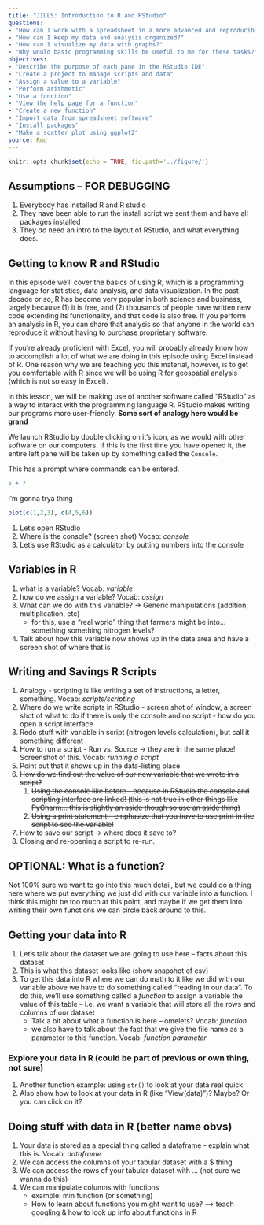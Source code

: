 ```yaml
---
title: "JILLS: Introduction to R and RStudio"
questions:
- "How can I work with a spreadsheet in a more advanced and reproducible manner than using MS Excel?"
- "How can I keep my data and analysis organized?"
- "How can I visualize my data with graphs?"
- "Why would basic programming skills be useful to me for these tasks?"
objectives:
- "Describe the purpose of each pane in the RStudio IDE"
- "Create a project to manage scripts and data"
- "Assign a value to a variable"
- "Perform arithmetic"
- "Use a function"
- "View the help page for a function"
- "Create a new function"
- "Import data from spreadsheet software"
- "Install packages"
- "Make a scatter plot using ggplot2"
source: Rmd
---
```


<!-- JPN: updated fig path here manually for plots to show -->

```r
knitr::opts_chunk$set(echo = TRUE, fig.path='../figure/')
```

## Assumptions -- FOR DEBUGGING

 1. Everybody has installed R and R studio
 1. They have been able to run the install script we sent them and have all packages installed
 1. They *do* need an intro to the layout of RStudio, and what everything does.

## Getting to know R and RStudio

In this episode we’ll cover the basics of using R, which is a programming language for statistics, data analysis, and data visualization. In the past decade or so, R has become very popular in both science and business, largely because (1) it is free, and (2) thousands of people have written new code extending its functionality, and that code is also free. If you perform an analysis in R, you can share that analysis so that anyone in the world can reproduce it without having to purchase proprietary software.

If you’re already proficient with Excel, you will probably already know how to accomplish a lot of what we are doing in this episode using Excel instead of R. One reason why we are teaching you this material, however, is to get you comfortable with R since we will be using R for geospatial analysis (which is not so easy in Excel). 

In this lesson, we will be making use of another software called "RStudio" as a way to interact with the programming language R.  RStudio makes writing our programs more user-friendly.  **Some sort of analogy here would be grand**

We launch RStudio by double clicking on it's icon, as we would with other software on our computers.  If this is the first time you have opened it, the entire left pane will be taken up by something called the `Console`.



This has a prompt where
commands can be entered.

```r
5 + 7
```

I'm gonna trya thing

```r
plot(c(1,2,3), c(4,5,6))
```


 1. Let's open RStudio
 1. Where is the console? (screen shot) Vocab: *console*
 1. Let's use RStudio as a calculator by putting numbers into the console

## Variables in R

 1. what is a variable? Vocab: *variable*
 1. how do we assign a variable? Vocab: *assign*
 1. What can we do with this variable? -> Generic manipulations (addition, multiplication, etc)
     * for this, use a "real world" thing that farmers might be into... something something nitrogen levels?
 1. Talk about how this variable now shows up in the data area and have a screen shot of where that is

## Writing and Savings R Scripts

 1. Analogy - scripting is like writing a set of instructions, a letter, something. Vocab: *scripts/scripting*
 1. Where do we write scripts in RStudio - screen shot of window, a screen shot of what to do if there is only the console and no script - how do you open a script interface
 1. Redo stuff with variable in script (nitrogen levels calculation), but call it something different
 1. How to run a script - Run vs. Source -> they are in the same place!  Screenshot of this. Vocab: *running a script*
 1. Point out that it shows up in the data-listing place
 1. ~~How do we find out the value of our new variable that we wrote in a script?~~
    1. ~~Using the console like before - because in RStudio the console and scripting interface are linked! (this is not true in other things like PyCharm... this is slightly an aside though so use an aside thing)~~
    1. ~~Using a print statement - emphasize that you *have* to use print in the script to see the variable!~~
 1. How to save our script -> where does it save to?
 1. Closing and re-opening a script to re-run.

## OPTIONAL: What is a function?

Not 100% sure we want to go into this much detail, but we could do a thing here where we put everything we just did with our variable into a function.  I think this might be too much at this point, and maybe if we get them into writing their own functions we can circle back around to this.

## Getting your data into R

 1. Let's talk about the dataset we are going to use here -- facts about this dataset
 1. This is what this dataset looks like (show snapshot of csv)
 1. To get this data into R where we can do math to it like we did with our variable above we have to do something called "reading in our data".  To do this, we'll use something called a *function* to assign a variable the value of this table -- i.e. we want a variable that will store all the rows and columns of our dataset
     * Talk a bit about what a function is here -- omelets? Vocab: *function*
     * we also have to talk about the fact that we give the file name as a parameter to this function. Vocab: *function parameter*

### Explore your data in R (could be part of previous or own thing, not sure)

 1. Another function example: using `str()` to look at your data real quick
 1. Also show how to look at your data in R (like "View(data)")? Maybe?  Or you can click on it?


## Doing stuff with data in R (better name obvs)

 1. Your data is stored as a special thing called a dataframe - explain what this is. Vocab: *dataframe*
 1. We can access the columns of your tabular dataset with a $ thing
 1. We can access the rows of your tabular dataset with ... (not sure we wanna do this)
 1. We can manipulate columns with functions
    * example: min function (or something)
    * How to learn about functions you might want to use? --> teach googling & how to look up info about functions in R




